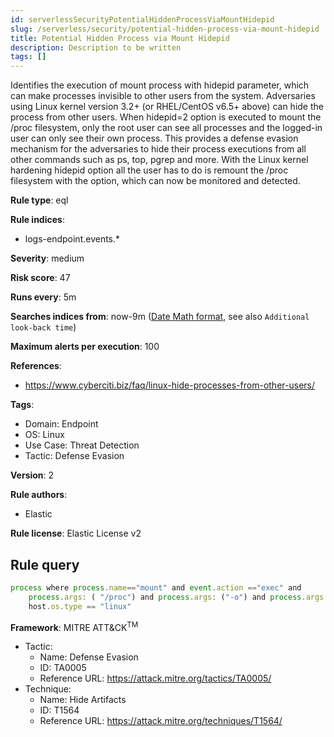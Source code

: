 ```yaml
---
id: serverlessSecurityPotentialHiddenProcessViaMountHidepid
slug: /serverless/security/potential-hidden-process-via-mount-hidepid
title: Potential Hidden Process via Mount Hidepid
description: Description to be written
tags: []
---
```


<div id="potential-hidden-process-via-mount-hidepid"></div>

Identifies the execution of mount process with hidepid parameter, which can make processes invisible to other users from the system. Adversaries using Linux kernel version 3.2+ (or RHEL/CentOS v6.5+ above) can hide the process from other users. When hidepid=2 option is executed to mount the /proc filesystem, only the root user can see all processes and the logged-in user can only see their own process. This provides a defense evasion mechanism for the adversaries to hide their process executions from all other commands such as ps, top, pgrep and more. With the Linux kernel hardening hidepid option all the user has to do is remount the /proc filesystem with the option, which can now be monitored and detected.

**Rule type**: eql

**Rule indices**: 

* logs-endpoint.events.*

**Severity**: medium

**Risk score**: 47

**Runs every**: 5m

**Searches indices from**: now-9m ([Date Math format](((ref))/common-options.html#date-math), see also <DocLink id="serverlessSecurityRulesUiCreate" section="set-the-rules-schedule">`Additional look-back time`</DocLink>)

**Maximum alerts per execution**: 100

**References**: 

* https://www.cyberciti.biz/faq/linux-hide-processes-from-other-users/

**Tags**: 

* Domain: Endpoint
* OS: Linux
* Use Case: Threat Detection
* Tactic: Defense Evasion

**Version**: 2

**Rule authors**: 

* Elastic

**Rule license**: Elastic License v2

## Rule query

```js
process where process.name=="mount" and event.action =="exec" and
    process.args: ( "/proc") and process.args: ("-o") and process.args:("*hidepid=2*") and
    host.os.type == "linux"

```

**Framework**: MITRE ATT&CK<sup>TM</sup>

* Tactic:
    * Name: Defense Evasion
    * ID: TA0005
    * Reference URL: https://attack.mitre.org/tactics/TA0005/
* Technique:
    * Name: Hide Artifacts
    * ID: T1564
    * Reference URL: https://attack.mitre.org/techniques/T1564/

